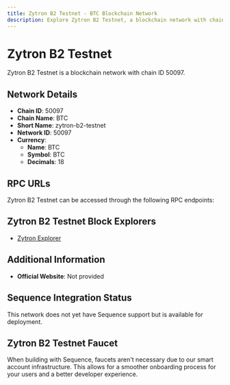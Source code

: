 ```yaml
--- 
title: Zytron B2 Testnet - BTC Blockchain Network
description: Explore Zytron B2 Testnet, a blockchain network with chain ID 50097. Learn about its native currency, BTC, and how to interact with the network.
---
```


# Zytron B2 Testnet

Zytron B2 Testnet is a blockchain network with chain ID 50097.

## Network Details

- **Chain ID**: 50097
- **Chain Name**: BTC
- **Short Name**: zytron-b2-testnet
- **Network ID**: 50097
- **Currency**: 
  - **Name**: BTC
  - **Symbol**: BTC
  - **Decimals**: 18

## RPC URLs

Zytron B2 Testnet can be accessed through the following RPC endpoints:



## Zytron B2 Testnet Block Explorers

- [Zytron Explorer](http://b2-testnet-zytron-blockscout.zypher.game/)

## Additional Information

- **Official Website**: Not provided

## Sequence Integration Status

This network does not yet have Sequence support but is available for deployment.

## Zytron B2 Testnet Faucet

When building with Sequence, faucets aren't necessary due to our smart account infrastructure. This allows for a smoother onboarding process for your users and a better developer experience.
